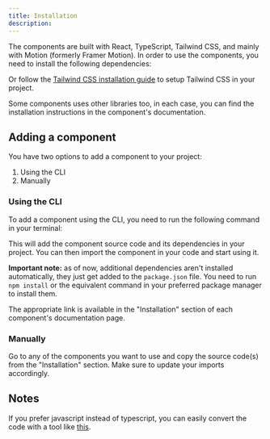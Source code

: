 ```yaml
---
title: Installation
description:
---
```


The components are built with React, TypeScript, Tailwind CSS, and mainly with Motion (formerly Framer Motion).
In order to use the components, you need to install the following dependencies:

<InstallTabs command="tailwindcss@latest motion" />

Or follow the [Tailwind CSS installation guide](https://tailwindcss.com/docs/installation) to setup Tailwind CSS in your project.

Some components uses other libraries too, in each case, you can find the installation instructions in the component's documentation.

## Adding a component

You have two options to add a component to your project:

1. Using the CLI
2. Manually

### Using the CLI

To add a component using the CLI, you need to run the following command in your terminal:

<InstallTabs command="shadcn@latest add &quot;https://uwuui.com/r/component-name.json&quot;" npx />

This will add the component source code and its dependencies in your project. You can then import the component in your code and start using it. 

**Important note:** as of now, additional dependencies aren't installed automatically, they just get added to the `package.json` file. You need to run `npm install` or the equivalent command in your preferred package manager to install them.

The appropriate link is available in the "Installation" section of each component's documentation page.

### Manually

Go to any of the components you want to use and copy the source code(s) from the "Installation" section. Make sure to update your imports accordingly. 

## Notes

If you prefer javascript instead of typescript, you can easily convert the code with a tool like [this](https://transform.tools/typescript-to-javascript).
